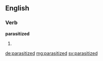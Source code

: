 ==English==

===Verb===
'''parasitized'''

# {{en-past of|parasitize}}

[[de:parasitized]]
[[mg:parasitized]]
[[sv:parasitized]]